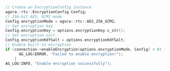 <PlatformWrapper platform="linux-cpp">

```cpp
// Create an EncryptionConfig instance
agora::rtc::EncryptionConfig Config;
// 256-bit AES, GCM2 mode
Config.encryptionMode = agora::rtc::AES_256_GCM2;
// Set encryption key
Config.encryptionKey = options.encryptionKey.c_str();
// Set encryption salt
Config.encryptionKdfSalt = options.encryptionKdfSalt;
// Enable built-in encryption
if (connection->enableEncryption(options.encryptionMode, Config) < 0) {
      AG_LOG(ERROR, "Failed to enable encryption!");
    }
AG_LOG(INFO, "Enable encryption successfully");
```
</PlatformWrapper>
